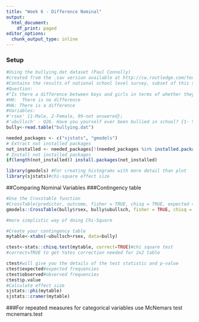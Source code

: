 ---
title: "Week 6 - Difference Nominal"
output:
  html_document:
    df_print: paged
editor_options:
  chunk_output_type: inline
---


### Setup
```{r}
#Using the bullying.dat dataset (Paul Connolly)
#created from the .sav version available at http://cw.routledge.com/textbooks/9780415372985/resources/datasets.asp
#Contains the results of national school level survey, subset of this survey which deals with bullying.
#Question:
#"Is there a difference between boys and girls in terms of whether they have been bullied at school?"
#H0:  There is no difference
#HA: There is a difference
#Variables: 
#'rsex' {1-Male, 2-Female, 99-not answered}; 
#'ubullsch' - Q26. Have you yourself ever been bullied in school? {1- Yes, 2 -No, 99-not answered}
bully<-read.table("bullying.dat")

needed_packages <- c("sjstats", "gmodels")                      
# Extract not installed packages
not_installed <- needed_packages[!(needed_packages %in% installed.packages()[ , "Package"])]    
# Install not installed packages
if(length(not_installed)) install.packages(not_installed) 

library(gmodels) #For creating histograms with more detail than plot
library(sjstats)#chi-square effect size
```

##Comparing Nominal Variables
###Contingency table
```{r}
#Use the Crosstable function
#CrossTable(predictor, outcome, fisher = TRUE, chisq = TRUE, expected = TRUE)
gmodels::CrossTable(bully$rsex, bully$ubullsch, fisher = TRUE, chisq = TRUE, expected = TRUE, sresid = TRUE, format = "SPSS")

#more simplistic way of doing Chi-Square

#Create your contingency table
mytable<-xtabs(~ubullsch+rsex, data=bully)

ctest<-stats::chisq.test(mytable, correct=TRUE)#chi square test
#correct=TRUE to get Yates correction needed for 2x2 table

ctest#will give you the details of the test statistic and p-value
ctest$expected#expected frequencies
ctest$observed#observed frequencies
ctest$p.value
#Calculate effect size
sjstats::phi(mytable)
sjstats::cramer(mytable)

```
###For repeated measures for categorical variables use McNemars test mcnemars.test 
